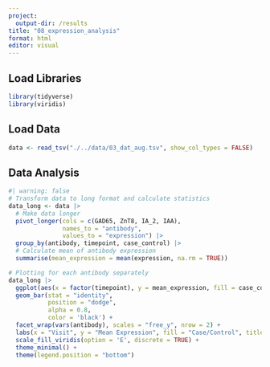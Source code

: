 ```yaml
---
project: 
  output-dir: /results
title: "08_expression_analysis"
format: html
editor: visual
---
```


## Load Libraries

```r
library(tidyverse)
library(viridis)
```

## Load Data

```r
data <- read_tsv("./../data/03_dat_aug.tsv", show_col_types = FALSE)
```

## Data Analysis

```r
#| warning: false
# Transform data to long format and calculate statistics
data_long <- data |>
  # Make data longer
  pivot_longer(cols = c(GAD65, ZnT8, IA_2, IAA),
               names_to = "antibody", 
               values_to = "expression") |>
  group_by(antibody, timepoint, case_control) |>
  # Calculate mean of antibody expression
  summarise(mean_expression = mean(expression, na.rm = TRUE))

# Plotting for each antibody separately
data_long |>
  ggplot(aes(x = factor(timepoint), y = mean_expression, fill = case_control)) +
  geom_bar(stat = "identity",
           position = "dodge",
           alpha = 0.8,
           color = 'black') +
  facet_wrap(vars(antibody), scales = "free_y", nrow = 2) +
  labs(x = "Visit", y = "Mean Expression", fill = "Case/Control", title = "Antibody expression across the four visits stratified by case/control") +
  scale_fill_viridis(option = 'E', discrete = TRUE) +
  theme_minimal() + 
  theme(legend.position = "bottom")
```

